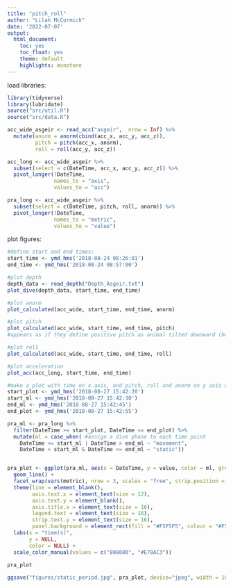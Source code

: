 ```yaml
---
title: "pitch_roll"
author: "Lilah McCormick"
date: '2022-07-07'
output: 
  html_document:
    toc: yes
    toc_float: yes 
    theme: default 
    highlights: monotone
---
```

load libraries: 
```r
library(tidyverse)
library(lubridate)
source("src/util.R")
source("src/data.R")
```

```r
acc_wide_asgeir <- read_acc("asgeir",  nrow = Inf) %>% 
  mutate(anorm = anorm(cbind(acc_x, acc_y, acc_z)),
         pitch = pitch(acc_x, anorm),
         roll = roll(acc_y, acc_z)) 
```

```r
acc_long <- acc_wide_asgeir %>% 
  subset(select = c(DateTime, acc_x, acc_y, acc_z)) %>% 
  pivot_longer(!DateTime, 
               names_to = "axis", 
               values_to = "acc")

pra_long <- acc_wide_asgeir %>% 
  subset(select = c(DateTime, pitch, roll, anorm)) %>% 
  pivot_longer(!DateTime, 
               names_to = "metric", 
               values_to = "value")
```

plot figures: 
```r
#define start and end times: 
start_time <- ymd_hms('2018-08-24 08:26:01')
end_time <- ymd_hms('2018-08-24 08:57:00')

#plot depth
depth_data <- read_depth("Depth_Asgeir.txt")
plot_dive(depth_data, start_time, end_time)

#plot anorm
plot_calculated(acc_wide, start_time, end_time, anorm)

#plot pitch
plot_calculated(acc_wide, start_time, end_time, pitch)
#appears as if they define positive pitch as animal tilted downward (head-first)

#plot roll
plot_calculated(acc_wide, start_time, end_time, roll)

#plot acceleration 
plot_acc(acc_long, start_time, end_time)
```


```r
#make a plot with time on x axis, and pitch, roll and anorm on y axis using facetwrap
start_plot <- ymd_hms('2018-08-27 15:42:20')
start_ml <- ymd_hms('2018-08-27 15:42:30')
end_ml <- ymd_hms('2018-08-27 15:42:45')
end_plot <- ymd_hms('2018-08-27 15:42:55')

pra_ml <- pra_long %>% 
  filter(DateTime >= start_plot, DateTime <= end_plot) %>% 
  mutate(ml = case_when( #assign a dive phase to each time point 
    DateTime <= start_ml | DateTime > end_ml ~ "movement",
    DateTime > start_ml & DateTime <= end_ml ~ "static"))


pra_plot <- ggplot(pra_ml, aes(x = DateTime, y = value, color = ml, group = 1)) +
  geom_line() +
  facet_wrap(vars(metric), nrow = 3, scales = "free", strip.position = "left") +
  theme(line = element_blank(), 
        axis.text.x = element_text(size = 12),
        axis.text.y = element_blank(),
        axis.title.x = element_text(size = 16),
        legend.text = element_text(size = 16),
        strip.text.y = element_text(size = 16),
        panel.background = element_rect(fill = "#F5F5F5", colour = "#F5F5F5")) +
  labs(x = "time(s)", 
       y = NULL, 
       color = NULL) +
  scale_color_manual(values = c("808080", "#E78AC3"))
                     
pra_plot

ggsave("figures/static_period.jpg", pra_plot, device="jpeg", width = 10, height = 7)
```
                     
                     
                     
                     